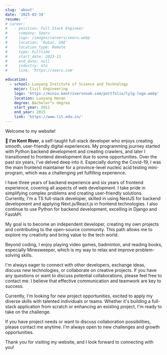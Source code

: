 ```yaml
---
slug: 'about'
date: '2025-03-19'
resume: ''
# career:
#   - position: Full Stack Engineer
#     company: Seeru
#     logo: /images/careers/seeru.webp
#     location: 'Dubai, UAE'
#     location_type: Remote
#     type: Fulltime
#     start_date: 2023-11
#     end_date: null
#     industry: ota
#     link: 'https://seeru.com'

education:
  - school: Luoyang Institute of Science and Technology
    major: Civil Engineering
    logo: 'https://minio.kentriversnook.com/portfolio/lylg-logo.webp'
    location: Luoyang Henan
    degree: Bachelor"s degree
    start_year: 2011
    end_year: 2015
    link: 'https://www.lit.edu.cn/'
---
```


Welcome to my website! 

👋 **I'm Kent River**, a self-taught full-stack developer who enjoys creating smooth, user-friendly digital experiences. My programming journey started with Python backend development and creating crawlers, and later I transitioned to frontend development due to some opportunities. Over the past six years, I've delved deep into it. Especially during the Covid-19, I was the main frontend maintainer for a province-level nucleic acid testing mini-program, which was a challenging yet fulfilling experience.

I have three years of backend experience and six years of frontend experience, covering all aspects of web development. I take pride in simplifying complex problems and creating user-friendly solutions. Currently, I'm a TS full-stack developer, skilled in using NestJS for backend development and applying Next.js/React.js in frontend technologies. I also continue to use Python for backend development, excelling in Django and FastAPI.

My goal is to become an independent developer, creating my own projects and contributing to the open-source community. This path allows me to explore my creativity and bring value to the tech world.

Beyond coding, I enjoy playing video games, badminton, and reading books, especially Minesweeper, which is my way to relax and improve problem-solving skills.

I'm always eager to connect with other developers, exchange ideas, discuss new technologies, or collaborate on creative projects. If you have any questions or want to discuss potential collaborations, please feel free to contact me. I believe that effective communication and teamwork are key to success.

Currently, I'm looking for new project opportunities, excited to apply my diverse skills with talented individuals or teams. Whether it's building a full-stack application from scratch or enhancing an existing project, I'm ready to take on the challenge.

If you have project needs or want to discuss collaboration possibilities, please contact me anytime. I'm always open to new challenges and growth opportunities.

Thank you for visiting my website, and I look forward to connecting with you!
